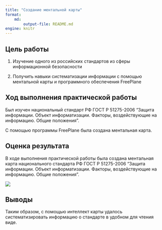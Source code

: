 ```yaml
---
title: "Создание ментальной карты"
format: 
    md:
        output-file: README.md
engine: knitr
---
```


## Цель работы

1. Изучение одного из российских стандартов из сферы информационной безопасности

2. Получить навыки систематизации информации с помощью ментальной карты и программного обеспечения FreePlane

## Ход выполнения практической работы

Был изучен национальный стандарт РФ ГОСТ Р 51275-2006 "Защита информации. Объект информатизации. Факторы, воздействующие на информацию. Общие положения".

С помощью программы FreePlane была создана ментальная карта.

## Оценка результата

В ходе выполнения практической работы была создана ментальная карта национального стандарта РФ ГОСТ Р 51275-2006 "Защита информации. Объект информатизации. Факторы, воздействующие на информацию. Общие положения".

![](./gost.jpg)

## Выводы

Таким образом, с помощью интеллект карты удалось систематизировать информацию о стандарте в удобном для чтения виде.